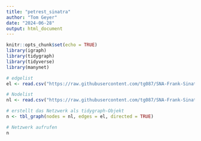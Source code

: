 ---
title: "petrest_sinatra"
author: "Tom Geyer"
date: "2024-06-28"
output: html_document
---

```{r setup, include=FALSE}
knitr::opts_chunk$set(echo = TRUE)
library(igraph)
library(tidygraph)
library(tidyverse)
library(manynet)
```

```{r Netzwerk einlesen}

# edgelist
el <- read.csv("https://raw.githubusercontent.com/tg087/SNA-Frank-Sinatra/main/pretest_edgelist.csv")

# Nodelist
nl <- read.csv("https://raw.githubusercontent.com/tg087/SNA-Frank-Sinatra/main/pretest_nodelist.csv")

# erstellt das Netzwerk als tidygraph-Objekt
n <- tbl_graph(nodes = nl, edges = el, directed = TRUE)

# Netzwerk aufrufen
n
```
